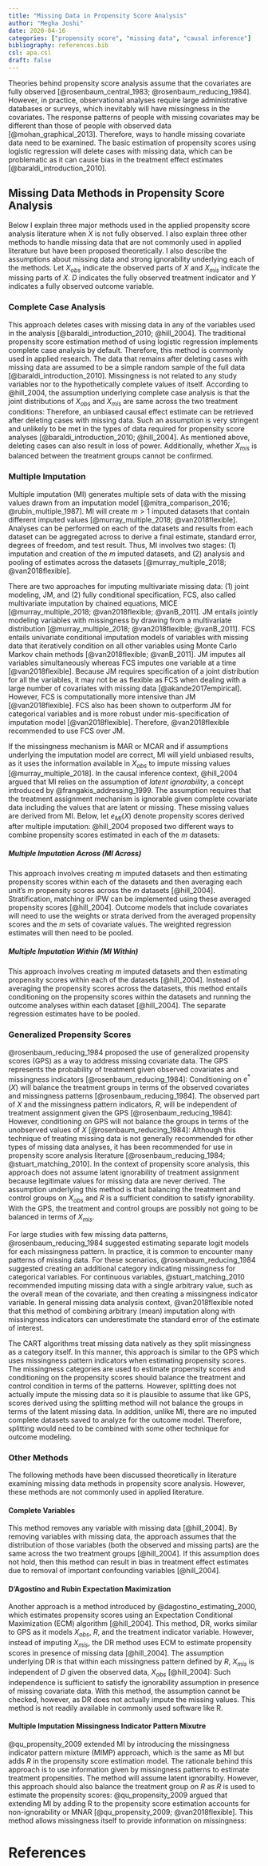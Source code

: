 ```yaml
---
title: "Missing Data in Propensity Score Analysis"
author: "Megha Joshi"
date: 2020-04-16
categories: ["propensity score", "missing data", "causal inference"]
bibliography: references.bib
csl: apa.csl
draft: false
---
```


Theories behind propensity score analysis assume that the covariates are fully observed [@rosenbaum_central_1983; @rosenbaum_reducing_1984]. However, in practice, observational analyses require large administrative databases or surveys, which inevitably will have missingness in the covariates. The response patterns of people with missing covariates may be different than those of people with observed data [@mohan_graphical_2013]. Therefore, ways to handle missing covariate data need to be examined. The basic estimation of propensity scores using logistic regression will delete cases with missing data, which can be problematic as it can cause bias in the treatment effect estimates [@baraldi_introduction_2010].

## Missing Data Methods in Propensity Score Analysis

Below I explain three major methods used in the applied propensity score analysis literature when $X$ is not fully observed. I also explain three other methods to handle missing data that are not commonly used in applied literature but have been proposed theoretically. I also describe the assumptions about missing data and strong ignorability underlying each of the methods. Let $X_{obs}$ indicate the observed parts of $X$ and $X_{mis}$ indicate the missing parts of $X$. $D$ indicates the fully observed treatment indicator and $Y$ indicates a fully observed outcome variable.

### Complete Case Analysis

This approach deletes cases with missing data in any of the variables used in the analysis [@baraldi_introduction_2010; @hill_2004]. The traditional propensity score estimation method of using logistic regression implements complete case analysis by default. Therefore, this method is commonly used in applied research. The data that remains after deleting cases with missing data are assumed to be a simple random sample of the full data [@baraldi_introduction_2010]. Missingness is not related to any study variables nor to the hypothetically complete values of itself. According to @hill_2004, the assumption underlying complete case analysis is that the joint distributions of $X_{obs}$ and $X_{mis}$ are same across the two treatment conditions: \begin{equation}
X_{obs}, X_{mis} \perp\!\!\!\perp D
\end{equation} Therefore, an unbiased causal effect estimate can be retrieved after deleting cases with missing data. Such an assumption is very stringent and unlikely to be met in the types of data required for propensity score analyses [@baraldi_introduction_2010; @hill_2004]. As mentioned above, deleting cases can also result in loss of power. Additionally, whether $X_{mis}$ is balanced between the treatment groups cannot be confirmed.

### Multiple Imputation

Multiple imputation (MI) generates multiple sets of data with the missing values drawn from an imputation model [@mitra_comparison_2016; @rubin_multiple_1987]. MI will create $m > 1$ imputed datasets that contain different imputed values [@murray_multiple_2018; @van2018flexible]. Analyses can be performed on each of the datasets and results from each dataset can be aggregated across to derive a final estimate, standard error, degrees of freedom, and test result. Thus, MI involves two stages: (1) imputation and creation of the $m$ imputed datasets, and (2) analysis and pooling of estimates across the datasets [@murray_multiple_2018; @van2018flexible].

There are two approaches for imputing multivariate missing data: (1) joint modeling, JM, and (2) fully conditional specification, FCS, also called multivariate imputation by chained equations, MICE [@murray_multiple_2018; @van2018flexible; @vanB_2011]. JM entails jointly modeling variables with missingness by drawing from a multivariate distribution [@murray_multiple_2018; @van2018flexible; @vanB_2011]. FCS entails univariate conditional imputation models of variables with missing data that iteratively condition on all other variables using Monte Carlo Markov chain methods [@van2018flexible; @vanB_2011]. JM imputes all variables simultaneously whereas FCS imputes one variable at a time [@van2018flexible]. Because JM requires specification of a joint distribution for all the variables, it may not be as flexible as FCS when dealing with a large number of covariates with missing data [@akande2017empirical]. However, FCS is computationally more intensive than JM [@van2018flexible]. FCS also has been shown to outperform JM for categorical variables and is more robust under mis-specification of imputation model [@van2018flexible]. Therefore, @van2018flexible recommended to use FCS over JM.

If the missingness mechanism is MAR or MCAR and if assumptions underlying the imputation model are correct, MI will yield unbiased results, as it uses the information available in $X_{obs}$ to impute missing values [@murray_multiple_2018]. In the causal inference context, @hill_2004 argued that MI relies on the assumption of *latent ignorability*, a concept introduced by @frangakis_addressing_1999. The assumption requires that the treatment assignment mechanism is ignorable given complete covariate data including the values that are latent or missing. These missing values are derived from MI. Below, let $e_{MI}(X)$ denote propensity scores derived after multiple imputation: \begin{equation}
X_{obs}, X_{mis} \perp\!\!\!\perp D| e_{MI}(X)
\end{equation} \begin{equation}
Y(1), Y(0) \perp\!\!\!\perp D | e_{MI}(X)
\end{equation} @hill_2004 proposed two different ways to combine propensity scores estimated in each of the *m* datasets:

##### Multiple Imputation Across (MI Across)

This approach involves creating *m* imputed datasets and then estimating propensity scores within each of the datasets and then averaging each unit's *m* propensity scores across the *m* datasets [@hill_2004]. Stratification, matching or IPW can be implemented using these averaged propensity scores [@hill_2004]. Outcome models that include covariates will need to use the weights or strata derived from the averaged propensity scores and the *m* sets of covariate values. The weighted regression estimates will then need to be pooled.

##### Multiple Imputation Within (MI Within)

This approach involves creating *m* imputed datasets and then estimating propensity scores within each of the datasets [@hill_2004]. Instead of averaging the propensity scores across the datasets, this method entails conditioning on the propensity scores within the datasets and running the outcome analyses within each dataset [@hill_2004]. The separate regression estimates have to be pooled.

### Generalized Propensity Scores

@rosenbaum_reducing_1984 proposed the use of generalized propensity scores (GPS) as a way to address missing covariate data. The GPS represents the probability of treatment given observed covariates and missingness indicators [@rosenbaum_reducing_1984]: \begin{equation}
e^*(X) = P(D = 1|X_{obs}, R)
\end{equation} Conditioning on $e^*(X)$ will balance the treatment groups in terms of the observed covariates and missingness patterns [@rosenbaum_reducing_1984]. The observed part of $X$ and the missingness pattern indicators, $R$, will be independent of treatment assignment given the GPS [@rosenbaum_reducing_1984]: \begin{equation}
X_{obs}, R \perp\!\!\!\perp D| e^*(X)
\end{equation} However, conditioning on GPS will not balance the groups in terms of the unobserved values of $X$ [@rosenbaum_reducing_1984]: \begin{equation}
X_{mis} \not\!\perp\!\!\!\perp D| e^*(X)
\end{equation} Although this technique of treating missing data is not generally recommended for other types of missing data analyses, it has been recommended for use in propensity score analysis literature [@rosenbaum_reducing_1984; @stuart_matching_2010]. In the context of propensity score analysis, this approach does not assume latent ignorability of treatment assignment because legitimate values for missing data are never derived. The assumption underlying this method is that balancing the treatment and control groups on $X_{obs}$ and $R$ is a sufficient condition to satisfy ignorability. With the GPS, the treatment and control groups are possibly not going to be balanced in terms of $X_{mis}$.

For large studies with few missing data patterns, @rosenbaum_reducing_1984 suggested estimating separate logit models for each missingness pattern. In practice, it is common to encounter many patterns of missing data. For these scenarios, @rosenbaum_reducing_1984 suggested creating an additional category indicating missingness for categorical variables. For continuous variables, @stuart_matching_2010 recommended imputing missing data with a single arbitrary value, such as the overall mean of the covariate, and then creating a missingness indicator variable. In general missing data analysis context, @van2018flexible noted that this method of combining arbitrary (mean) imputation along with missingness indicators can underestimate the standard error of the estimate of interest.

The CART algorithms treat missing data natively as they split missingness as a category itself. In this manner, this approach is similar to the GPS which uses missingness pattern indicators when estimating propensity scores. The missingness categories are used to estimate propensity scores and conditioning on the propensity scores should balance the treatment and control condition in terms of the patterns. However, splitting does not actually impute the missing data so it is plausible to assume that like GPS, scores derived using the splitting method will not balance the groups in terms of the latent missing data. In addition, unlike MI, there are no imputed complete datasets saved to analyze for the outcome model. Therefore, splitting would need to be combined with some other technique for outcome modeling.

### Other Methods

The following methods have been discussed theoretically in literature examining missing data methods in propensity score analysis. However, these methods are not commonly used in applied literature.

#### Complete Variables

This method removes any variable with missing data [@hill_2004]. By removing variables with missing data, the approach assumes that the distribution of those variables (both the observed and missing parts) are the same across the two treatment groups [@hill_2004]. If this assumption does not hold, then this method can result in bias in treatment effect estimates due to removal of important confounding variables [@hill_2004].

#### D'Agostino and Rubin Expectation Maximization

Another approach is a method introduced by @dagostino_estimating_2000, which estimates propensity scores using an Expectation Conditional Maximization (ECM) algorithm [@hill_2004]. This method, DR, works similar to GPS as it models $X_{obs}$, $R$, and the treatment indicator variable. However, instead of imputing $X_{mis}$, the DR method uses ECM to estimate propensity scores in presence of missing data [@hill_2004]. The assumption underlying DR is that within each missingness pattern defined by $R$, $X_{mis}$ is independent of $D$ given the observed data, $X_{obs}$ [@hill_2004]: \begin{equation}
X_{mis} \perp\!\!\!\perp D| X_{obs}, R
\end{equation} Such independence is sufficient to satisfy the ignorability assumption in presence of missing covariate data. With this method, the assumption cannot be checked, however, as DR does not actually impute the missing values. This method is not readily available in commonly used software like R.

#### Multiple Imputation Missingness Indicator Pattern Mixutre

@qu_propensity_2009 extended MI by introducing the missingness indicator pattern mixture (MIMP) approach, which is the same as MI but adds $R$ in the propensity score estimation model. The rationale behind this approach is to use information given by missingness patterns to estimate treatment propensities. The method will assume latent ignorabilty. However, this approach should also balance the treatment group on $R$ as $R$ is used to estimate the propensity scores: \begin{equation}
X_{obs}, X_{mis}, R \perp\!\!\!\perp D| e_{MIMP}(X)
\end{equation} @qu_propensity_2009 argued that extending MI by adding R to the propensity score estimation accounts for non-ignorability or MNAR [@qu_propensity_2009; @van2018flexible]. This method allows missingness itself to provide information on missingness: \begin{equation}
P(X| X_{obs}, R = 1) \neq P(X| X_{obs}, R = 0)
\end{equation}

# References
